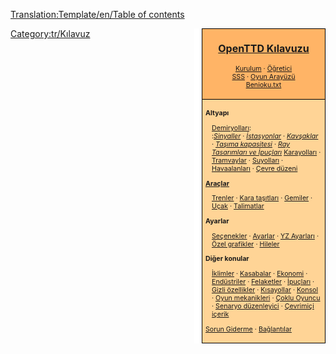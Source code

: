 <noinclude>[[Translation:Template/en/Table of contents]]</noinclude>
<div style="float:right; padding-left:12px; background:#ffffff;">
<div style="border:1px solid #000000; background:#ffb466; padding:5px; -moz-border-radius-topleft:5px; -moz-border-radius-topright:5px; font-size: 12pt;">
<center><strong><font size="3">[[Main/tr/OpenTTD|OpenTTD Kılavuzu]]</font></strong></center>
<div style="font-size: 8pt; text-align: center;">
[[Main/tr/Kurulum|Kurulum]] &middot; 
[[Main/tr/Öğretici|Öğretici]]<br />
[[Main/tr/SSS|SSS]] &middot; 
[[Main/tr/Oyun Arayüzü|Oyun Arayüzü]]<br />
[[Main/tr/Benioku.txt|Benioku.txt]]
</div>
</div>
<div style="border:1px solid black; border-top-width: 0px; background:#ffd496; padding:5px; -moz-border-radius-bottomleft:5px; -moz-border-radius-bottomright:8px; font-size: 8pt;">

<div style="width: 186px">
'''Altyapı'''
<div style="margin-left:10px;">
[[Main/tr/Demiryolu inşaatı|Demiryolları]]: <br />
:''[[Main/tr/Sinyaller|Sinyaller]]'' &middot; ''[[Main/tr/Demiryolu istasyonu|İstasyonlar]]'' &middot; ''[[Main/tr/Kavşaklar|Kavşaklar]]'' &middot; ''[[Main/tr/Trenyolu Tasarımları|Taşıma kapasitesi]]'' &middot; ''[[Main/tr/Ray Tasarımları|Ray Tasarımları ve İpuçları]]''
[[Main/tr/Karayolu inşaatı|Karayolları]] &middot; [[Main/tr/Tramvaylar|Tramvaylar]] &middot; [[Main/tr/Suyolu inşaatı|Suyolları]] &middot; [[Main/tr/Havaalanı inşaatı|Havaalanları]] &middot; [[Main/tr/Çevre düzeni|Çevre düzeni]]
</div>
</div>

<div style="width: 186px">
'''[[Main/tr/Araçlar|Araçlar]]'''
<div style="margin-left:10px;">
[[Main/tr/Trenler|Trenler]] &middot; [[Main/tr/Kara taşıtları|Kara taşıtları]] &middot; [[Main/tr/Gemiler|Gemiler]] &middot;
[[Main/tr/Uçak|Uçak]] &middot; [[Main/tr/Talimatlar|Talimatlar]]
</div>
</div>

<div style="width: 186px">
'''Ayarlar'''
<div style="margin-left:10px;">
[[Main/tr/Seçenekler|Seçenekler]] &middot; [[Main/tr/Ayarlar|Ayarlar]] &middot; [[Main/tr/YZ Ayarları|YZ Ayarları]] &middot;
[[Main/tr/NewGRF|Özel grafikler]] &middot; [[Main/tr/Hileler|Hileler]]
</div>
</div>

<div style="width: 186px">
'''Diğer konular'''<br />
<div style="margin-left:10px;">
[[Main/tr/İklimler|İklimler]] &middot; [[Main/tr/Kasabalar|Kasabalar]] &middot; [[Main/tr/Ekonomi|Ekonomi]] &middot; [[Main/tr/Endüstriler|Endüstriler]] &middot;
[[Main/tr/Felaketler|Felaketler]] &middot; [[Main/tr/İpuçları|İpuçları]] &middot;
[[Main/tr/Gizli özellikler|Gizli özellikler]] &middot; [[Main/tr/Kısayollar|Kısayollar]] &middot;
[[Main/tr/Konsol|Konsol]] &middot; [[Main/tr/Oyun mekanikleri|Oyun mekanikleri]] &middot;
[[Main/tr/Çoklu Oyuncu|Çoklu Oyuncu]] &middot; [[Main/tr/Senaryo düzenleyici|Senaryo düzenleyici]] &middot;
[[Main/tr/Çevrimiçi içerik|Çevrimiçi içerik]]
</div>
</div>

[[Main/tr/Sorun Giderme|Sorun Giderme]] &middot; [[Main/tr/Bağlantılar|Bağlantılar]]
</div>
</div>
<includeonly>[[Category:tr/Kılavuz]]</includeonly>